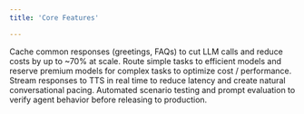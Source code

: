 ```yaml
---
title: 'Core Features'

---
```


<Card>
  <Columns cols={2}>
    <Card title="Smart Caching">
      Cache common responses (greetings, FAQs) to cut LLM calls and reduce costs by up to ~70% at scale.
    </Card>
    <Card title="Model Switching">
      Route simple tasks to efficient models and reserve premium models for complex tasks to optimize cost / performance.
    </Card>
    <Card title="StreamFlow">
      Stream responses to TTS in real time to reduce latency and create natural conversational pacing.
    </Card>
    <Card title="AutoTest">
      Automated scenario testing and prompt evaluation to verify agent behavior before releasing to production.
    </Card>
  </Columns>
</Card>

